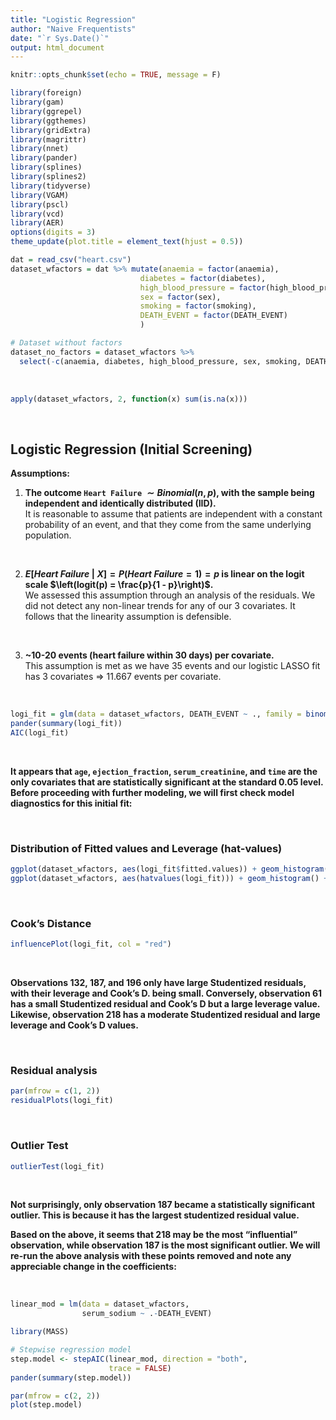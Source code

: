 ```yaml
---
title: "Logistic Regression"
author: "Naive Frequentists"
date: "`r Sys.Date()`"
output: html_document
---
```


```r
knitr::opts_chunk$set(echo = TRUE, message = F)
```


```r
library(foreign)
library(gam)
library(ggrepel)
library(ggthemes)
library(gridExtra)
library(magrittr)
library(nnet)
library(pander)
library(splines)
library(splines2)
library(tidyverse)
library(VGAM)
library(pscl)
library(vcd)
library(AER)
options(digits = 3)
theme_update(plot.title = element_text(hjust = 0.5))
```


```r
dat = read_csv("heart.csv")
dataset_wfactors = dat %>% mutate(anaemia = factor(anaemia),
                             diabetes = factor(diabetes),
                             high_blood_pressure = factor(high_blood_pressure),
                             sex = factor(sex),
                             smoking = factor(smoking),
                             DEATH_EVENT = factor(DEATH_EVENT)
                             )

# Dataset without factors
dataset_no_factors = dataset_wfactors %>% 
  select(-c(anaemia, diabetes, high_blood_pressure, sex, smoking, DEATH_EVENT))
```

&nbsp;


```r
apply(dataset_wfactors, 2, function(x) sum(is.na(x)))
```

&nbsp;

## Logistic Regression (Initial Screening)

**Assumptions:**\

1. **The outcome `Heart Failure` $\sim Binomial(n, p)$, with the sample being independent and identically distributed (IID).**\
It is reasonable to assume that patients are independent with a constant probability of an event, and that they come from the same underlying population.

&nbsp;

2. **$E\left[\textit{Heart Failure}\; |\; X\right] = P(Heart\; Failure = 1) = p$ is linear on the logit scale $\left(logit(p) = \frac{p}{1 - p}\right)$.**\
We assessed this assumption through an analysis of the residuals. We did not detect any non-linear trends for any of our 3 covariates. It follows that the linearity assumption is defensible.

&nbsp;

3. **~10-20 events (heart failure within 30 days) per covariate.**\
This assumption is met as we have 35 events and our logistic LASSO fit has 3 covariates => 11.667 events per covariate. 

&nbsp;

```r
logi_fit = glm(data = dataset_wfactors, DEATH_EVENT ~ ., family = binomial())
pander(summary(logi_fit))
AIC(logi_fit)
```

&nbsp;

**It appears that `age`, `ejection_fraction`, `serum_creatinine`, and `time` are the only covariates that are statistically significant at the standard 0.05 level. Before proceeding with further modeling, we will first check model diagnostics for this initial fit:**

&nbsp;

### Distribution of Fitted values and Leverage (hat-values)
```r
ggplot(dataset_wfactors, aes(logi_fit$fitted.values)) + geom_histogram() + ggtitle("p-hats") + xlab("p-hats")
ggplot(dataset_wfactors, aes(hatvalues(logi_fit))) + geom_histogram() + ggtitle("hat-values") + xlab("hat-values")
```

&nbsp;

### Cook's Distance
```r
influencePlot(logi_fit, col = "red")
```

&nbsp;

**Observations 132, 187, and 196 only have large Studentized residuals, with their leverage and Cook's D. being small. Conversely, observation 61 has a small Studentized residual and Cook's D but a large leverage value. Likewise, observation 218 has a moderate Studentized residual and large leverage and Cook's D values.**

&nbsp;

### Residual analysis
```r
par(mfrow = c(1, 2))
residualPlots(logi_fit)
```

&nbsp;

### Outlier Test
```r
outlierTest(logi_fit)
```

&nbsp;

**Not surprisingly, only observation 187 became a statistically significant outlier. This is because it has the largest studentized residual value.**

**Based on the above, it seems that 218 may be the most "influential" observation, while observation 187 is the most significant outlier. We will re-run the above analysis with these points removed and note any appreciable change in the coefficients:**

&nbsp;

```r
linear_mod = lm(data = dataset_wfactors,
                serum_sodium ~ .-DEATH_EVENT)

```


```r
library(MASS)

# Stepwise regression model
step.model <- stepAIC(linear_mod, direction = "both", 
                      trace = FALSE)
pander(summary(step.model))
```

```r
par(mfrow = c(2, 2))
plot(step.model)
```







